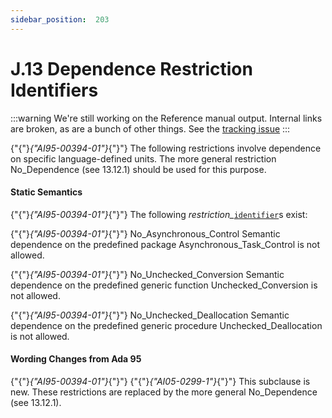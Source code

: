 ---
sidebar_position:  203
---

# J.13 Dependence Restriction Identifiers

:::warning
We're still working on the Reference manual output.  Internal links are broken,
as are a bunch of other things.
See the [tracking issue](https://github.com/ada-lang-io/ada-lang-io/issues/20)
:::


<p>{"{"}<em>{"AI95-00394-01"}</em>{"}"} The following restrictions involve dependence on specific language-defined units. The more general restriction No_Dependence (see 13.12.1) should be used for this purpose. </p>

#### Static Semantics

<p>{"{"}<em>{"AI95-00394-01"}</em>{"}"} The following <em>restriction_</em><code><a href="../AA-2/AA-2.3#S0002">identifier</a></code>s exist:</p>
<p>{"{"}<em>{"AI95-00394-01"}</em>{"}"} No_Asynchronous_Control Semantic dependence on the predefined package Asynchronous_Task_Control is not allowed.</p>
<p>{"{"}<em>{"AI95-00394-01"}</em>{"}"} No_Unchecked_Conversion Semantic dependence on the predefined generic function Unchecked_Conversion is not allowed.</p>
<p>{"{"}<em>{"AI95-00394-01"}</em>{"}"} No_Unchecked_Deallocation Semantic dependence on the predefined generic procedure Unchecked_Deallocation is not allowed.</p>

#### Wording Changes from Ada 95

<Admonition type="aarm" aarm="note" title="Note: ">
<p>{"{"}<em>{"AI95-00394-01"}</em>{"}"} {"{"}<em>{"AI05-0299-1"}</em>{"}"} This subclause is new. These restrictions are replaced by the more general No_Dependence (see 13.12.1). </p></Admonition>

